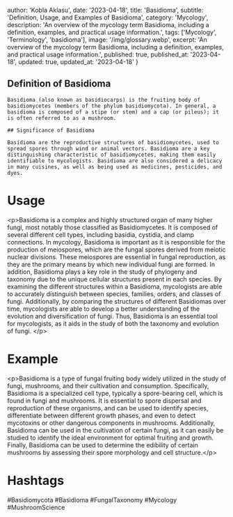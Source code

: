 
  author: 'Kobla Aklasu',
  date: '2023-04-18',
  title: 'Basidioma',
  subtitle: 'Definition, Usage, and Examples of Basidioma',
  category: 'Mycology',
  description: 'An overview of the mycology term Basidioma, including a definition, examples, and practical usage information.',
  tags: ['Mycology', 'Terminology', 'basidioma'],
  image: '/img/glossary.webp',
  excerpt: 'An overview of the mycology term Basidioma, including a definition, examples, and practical usage information.',
  published: true,
  published_at: '2023-04-18',
  updated: true,
  updated_at: '2023-04-18'
}




## Definition of Basidioma
    
    Basidioma (also known as basidiocarps) is the fruiting body of basidiomycetes (members of the phylum basidiomycota). In general, a basidioma is composed of a stipe (or stem) and a cap (or pileus); it is often referred to as a mushroom. 
    
    ## Significance of Basidioma
    
    Basidioma are the reproductive structures of basidiomycetes, used to spread spores through wind or animal vectors. Basidioma are a key distinguishing characteristic of basidiomycetes, making them easily identifiable to mycologists. Basidioma are also considered a delicacy in many cuisines, as well as being used as medicines, pesticides, and dyes.

# Usage

&lt;p&gt;Basidioma is a complex and highly structured organ of many higher fungi, most notably those classified as Basidiomycetes. It is composed of several different cell types, including basidia, cystidia, and clamp connections. In mycology, Basidioma is important as it is responsible for the production of meiospores, which are the fungal spores derived from meiotic nuclear divisions. These meiospores are essential in fungal reproduction, as they are the primary means by which new individual fungi are formed. In addition, Basidioma plays a key role in the study of phylogeny and taxonomy due to the unique cellular structures present in each species. By examining the different structures within a Basidioma, mycologists are able to accurately distinguish between species, families, orders, and classes of fungi. Additionally, by comparing the structures of different Basidiomas over time, mycologists are able to develop a better understanding of the evolution and diversification of fungi. Thus, Basidioma is an essential tool for mycologists, as it aids in the study of both the taxonomy and evolution of fungi. &lt;/p&gt;

# Example

&lt;p&gt;Basidioma is a type of fungal fruiting body widely utilized in the study of fungi, mushrooms, and their cultivation and consumption. Specifically, Basidioma is a specialized cell type, typically a spore-bearing cell, which is found in fungi and mushrooms. It is essential to spore dispersal and reproduction of these organisms, and can be used to identify species, differentiate between different growth phases, and even to detect mycotoxins or other dangerous components in mushrooms. Additionally, Basidioma can be used in the cultivation of certain fungi, as it can easily be studied to identify the ideal environment for optimal fruiting and growth. Finally, Basidioma can be used to determine the edibility of certain mushrooms by assessing their spore morphology and cell structure.&lt;/p&gt;

# Hashtags

#Basidiomycota #Basidioma #FungalTaxonomy #Mycology #MushroomScience

